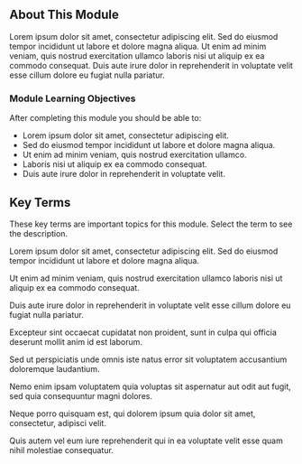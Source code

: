 <Banner title='Module 5: Final Projects' subTitle='Welcome to Digital Learning: Final Projects' bgImage='./images/banners/Module5.png' bgColor='#0a8095' opacity='0.7'/>

## About This Module

Lorem ipsum dolor sit amet, consectetur adipiscing elit. Sed do eiusmod tempor incididunt ut labore et dolore magna aliqua. Ut enim ad minim veniam, quis nostrud exercitation ullamco laboris nisi ut aliquip ex ea commodo consequat. Duis aute irure dolor in reprehenderit in voluptate velit esse cillum dolore eu fugiat nulla pariatur.

### Module Learning Objectives

After completing this module you should be able to:

- Lorem ipsum dolor sit amet, consectetur adipiscing elit.
- Sed do eiusmod tempor incididunt ut labore et dolore magna aliqua.
- Ut enim ad minim veniam, quis nostrud exercitation ullamco.
- Laboris nisi ut aliquip ex ea commodo consequat.
- Duis aute irure dolor in reprehenderit in voluptate velit.

## Key Terms

These key terms are important topics for this module. Select the term to see the description.

<Definitions>
  <Definition title='Educational Products'>
    <p>Lorem ipsum dolor sit amet, consectetur adipiscing elit. Sed do eiusmod tempor incididunt ut labore et dolore magna aliqua.</p>
  </Definition>
  <Definition title='Low-Quality Publishing'>
    <p>Ut enim ad minim veniam, quis nostrud exercitation ullamco laboris nisi ut aliquip ex ea commodo consequat.</p>
  </Definition>
  <Definition title='Preview'>
    <p>Duis aute irure dolor in reprehenderit in voluptate velit esse cillum dolore eu fugiat nulla pariatur.</p>
  </Definition>
  <Definition title='Pre-planning'>
    <p>Excepteur sint occaecat cupidatat non proident, sunt in culpa qui officia deserunt mollit anim id est laborum.</p>
  </Definition>
  <Definition title='Unique Identifiers (UIDs)'>
    <p>Sed ut perspiciatis unde omnis iste natus error sit voluptatem accusantium doloremque laudantium.</p>
  </Definition>
  <Definition title='Verification Challenge'>
    <p>Nemo enim ipsam voluptatem quia voluptas sit aspernatur aut odit aut fugit, sed quia consequuntur magni dolores.</p>
  </Definition>
  <Definition title='RID'>
    <p>Neque porro quisquam est, qui dolorem ipsum quia dolor sit amet, consectetur, adipisci velit.</p>
  </Definition>
  <Definition title='Community Guidelines'>
    <p>Quis autem vel eum iure reprehenderit qui in ea voluptate velit esse quam nihil molestiae consequatur.</p>
  </Definition>
</Definitions>

<CompletionDocked/>